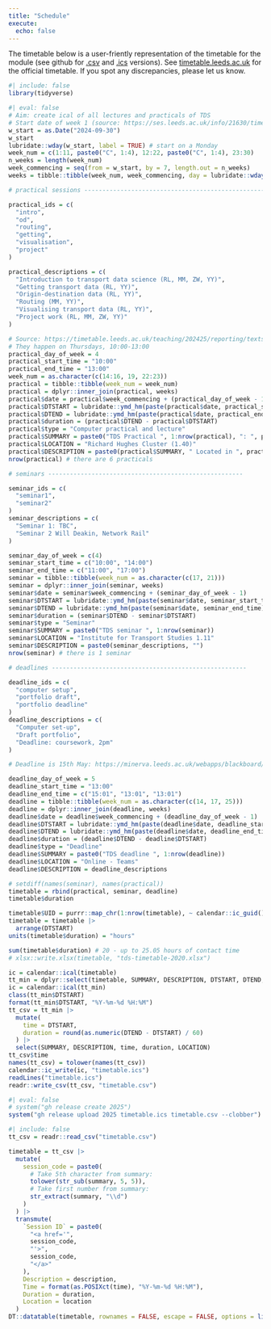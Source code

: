 ```yaml
---
title: "Schedule"
execute: 
  echo: false
---
```


<!-- From https://timetable.leeds.ac.uk/teaching/202425/reporting/Individual?objectclass=module&idtype=name&identifier=TRAN5340M01&&template=SWSCUST+module+Individual&days=1-7&weeks=1-52&periods=1-21 -->

The timetable below is a user-friently representation of the timetable for the module (see github for [.csv](https://github.com/itsleeds/tds/blob/main/timetable.csv) and [.ics](https://github.com/itsleeds/tds/releases/download/2025/timetable.ics) versions).
See [timetable.leeds.ac.uk](https://timetable.leeds.ac.uk/teaching/202425/reporting/Individual?objectclass=module&idtype=name&identifier=TRAN5340M01&&template=SWSCUST+module+Individual&days=1-7&weeks=1-52&periods=1-21) for the official timetable.
If you spot any discrepancies, please let us know.

```r
#| include: false
library(tidyverse)
```

```r
#| eval: false
# Aim: create ical of all lectures and practicals of TDS
# Start date of week 1 (source: https://ses.leeds.ac.uk/info/21630/timetabling/1384/teaching-week-patterns-202425)
w_start = as.Date("2024-09-30")
w_start
lubridate::wday(w_start, label = TRUE) # start on a Monday
week_num = c(1:11, paste0("C", 1:4), 12:22, paste0("C", 1:4), 23:30)
n_weeks = length(week_num)
week_commencing = seq(from = w_start, by = 7, length.out = n_weeks)
weeks = tibble::tibble(week_num, week_commencing, day = lubridate::wday(week_commencing, label = TRUE))

# practical sessions ------------------------------------------------------

practical_ids = c(
  "intro",
  "od",
  "routing",
  "getting",
  "visualisation",
  "project"
)

practical_descriptions = c(
  "Introduction to transport data science (RL, MM, ZW, YY)",
  "Getting transport data (RL, YY)",
  "Origin-destination data (RL, YY)",
  "Routing (MM, YY)",
  "Visualising transport data (RL, YY)",
  "Project work (RL, MM, ZW, YY)"
)

# Source: https://timetable.leeds.ac.uk/teaching/202425/reporting/textspreadsheet;?objectclass=module&idtype=name&identifier=TRAN5340M01&&template=SWSCUST+module+Individual&days=1-7&weeks=1-52&periods=1-21
# They happen on Thursdays, 10:00-13:00
practical_day_of_week = 4
practical_start_time = "10:00"
practical_end_time = "13:00"
week_num = as.character(c(14:16, 19, 22:23))
practical = tibble::tibble(week_num = week_num)
practical = dplyr::inner_join(practical, weeks)
practical$date = practical$week_commencing + (practical_day_of_week - 1)
practical$DTSTART = lubridate::ymd_hm(paste(practical$date, practical_start_time)) 
practical$DTEND = lubridate::ymd_hm(paste(practical$date, practical_end_time))
practical$duration = (practical$DTEND - practical$DTSTART)
practical$type = "Computer practical and lecture"
practical$SUMMARY = paste0("TDS Practical ", 1:nrow(practical), ": ", practical_descriptions)
practical$LOCATION = "Richard Hughes Cluster (1.40)"
practical$DESCRIPTION = paste0(practical$SUMMARY, " Located in ", practical$LOCATION)
nrow(practical) # there are 6 practicals

# seminars ------------------------------------------------------

seminar_ids = c(
  "seminar1",
  "seminar2"
)
seminar_descriptions = c(
  "Seminar 1: TBC",
  "Seminar 2 Will Deakin, Network Rail"
)

seminar_day_of_week = c(4)
seminar_start_time = c("10:00", "14:00")
seminar_end_time = c("11:00", "17:00")
seminar = tibble::tibble(week_num = as.character(c(17, 21)))
seminar = dplyr::inner_join(seminar, weeks)
seminar$date = seminar$week_commencing + (seminar_day_of_week - 1)
seminar$DTSTART = lubridate::ymd_hm(paste(seminar$date, seminar_start_time)) 
seminar$DTEND = lubridate::ymd_hm(paste(seminar$date, seminar_end_time))
seminar$duration = (seminar$DTEND - seminar$DTSTART)
seminar$type = "Seminar"
seminar$SUMMARY = paste0("TDS seminar ", 1:nrow(seminar))
seminar$LOCATION = "Institute for Transport Studies 1.11"
seminar$DESCRIPTION = paste0(seminar_descriptions, "")
nrow(seminar) # there is 1 seminar

# deadlines ------------------------------------------------------

deadline_ids = c(
  "computer setup",
  "portfolio draft",
  "portfolio deadline"
)
deadline_descriptions = c(
  "Computer set-up",
  "Draft portfolio",
  "Deadline: coursework, 2pm"
)

# Deadline is 15th May: https://minerva.leeds.ac.uk/webapps/blackboard/content/listContentEditable.jsp?content_id=_629207_1&course_id=_504933_1&mode=reset

deadline_day_of_week = 5
deadline_start_time = "13:00"
deadline_end_time = c("15:01", "13:01", "13:01")
deadline = tibble::tibble(week_num = as.character(c(14, 17, 25)))
deadline = dplyr::inner_join(deadline, weeks)
deadline$date = deadline$week_commencing + (deadline_day_of_week - 1)
deadline$DTSTART = lubridate::ymd_hm(paste(deadline$date, deadline_start_time)) 
deadline$DTEND = lubridate::ymd_hm(paste(deadline$date, deadline_end_time))
deadline$duration = (deadline$DTEND - deadline$DTSTART)
deadline$type = "Deadline"
deadline$SUMMARY = paste0("TDS deadline ", 1:nrow(deadline))
deadline$LOCATION = "Online - Teams"
deadline$DESCRIPTION = deadline_descriptions

# setdiff(names(seminar), names(practical))
timetable = rbind(practical, seminar, deadline) 
timetable$duration

timetable$UID = purrr::map_chr(1:nrow(timetable), ~ calendar::ic_guid())
timetable = timetable |> 
  arrange(DTSTART) 
units(timetable$duration) = "hours"

sum(timetable$duration) # 20 - up to 25.05 hours of contact time
# xlsx::write.xlsx(timetable, "tds-timetable-2020.xlsx")

ic = calendar::ical(timetable) 
tt_min = dplyr::select(timetable, SUMMARY, DESCRIPTION, DTSTART, DTEND, LOCATION, UID)
ic = calendar::ical(tt_min)
class(tt_min$DTSTART)
format(tt_min$DTSTART, "%Y-%m-%d %H:%M")
tt_csv = tt_min |> 
  mutate(
    time = DTSTART,
    duration = round(as.numeric(DTEND - DTSTART) / 60)
  ) |> 
  select(SUMMARY, DESCRIPTION, time, duration, LOCATION)
tt_csv$time
names(tt_csv) = tolower(names(tt_csv))
calendar::ic_write(ic, "timetable.ics")
readLines("timetable.ics")
readr::write_csv(tt_csv, "timetable.csv")
```

```r
#| eval: false
# system("gh release create 2025")
system("gh release upload 2025 timetable.ics timetable.csv --clobber")
```

```r
#| include: false
tt_csv = readr::read_csv("timetable.csv")
```


```r
timetable = tt_csv |> 
  mutate(
    session_code = paste0(
      # Take 5th character from summary:
      tolower(str_sub(summary, 5, 5)),
      # Take first number from summary:
      str_extract(summary, "\\d")
    )
  ) |>
  transmute(
    `Session ID` = paste0(
      "<a href='",
      session_code,
      "'>",
      session_code,
      "</a>"
    ),
    Description = description,
    Time = format(as.POSIXct(time), "%Y-%m-%d %H:%M"),
    Duration = duration,
    Location = location
  )
DT::datatable(timetable, rownames = FALSE, escape = FALSE, options = list(pageLength = 20))
```

